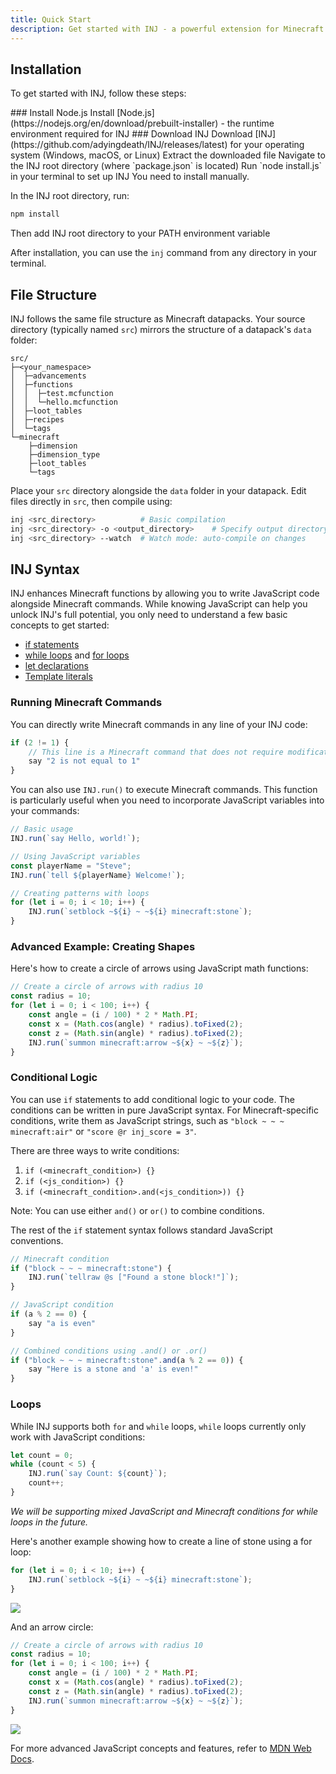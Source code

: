 ```yaml
---
title: Quick Start
description: Get started with INJ - a powerful extension for Minecraft functions
---
```


## Installation

To get started with INJ, follow these steps:

 
<Steps>
<Step>
### Install Node.js
Install [Node.js](https://nodejs.org/en/download/prebuilt-installer) - the runtime environment required for INJ
</Step>
 
<Step>
### Download INJ
Download [INJ](https://github.com/adyingdeath/INJ/releases/latest) for your operating system (Windows, macOS, or Linux)
</Step>

<Step>
Extract the downloaded file
</Step>

<Step>
Navigate to the INJ root directory (where `package.json` is located)
</Step>

<Step>
Run `node install.js` in your terminal to set up INJ
</Step>

</Steps>

 
<Accordions>
  <Accordion title="If you encounter any issues with install.js">
You need to install manually.

In the INJ root directory, run:

```bash
npm install
```

Then add INJ root directory to your PATH environment variable
  </Accordion>
</Accordions>

After installation, you can use the `inj` command from any directory in your terminal.

## File Structure

INJ follows the same file structure as Minecraft datapacks. Your source directory (typically named `src`) mirrors the structure of a datapack's `data` folder:

```
src/
├─<your_namespace>
│  ├─advancements
│  ├─functions
│  │  ├─test.mcfunction
│  │  └─hello.mcfunction
│  ├─loot_tables
│  ├─recipes
│  └─tags
└─minecraft
    ├─dimension
    ├─dimension_type
    ├─loot_tables
    └─tags
```

Place your `src` directory alongside the `data` folder in your datapack. Edit files directly in `src`, then compile using:

```bash
inj <src_directory>          # Basic compilation
inj <src_directory> -o <output_directory>    # Specify output directory
inj <src_directory> --watch  # Watch mode: auto-compile on changes
```

## INJ Syntax

INJ enhances Minecraft functions by allowing you to write JavaScript code alongside Minecraft commands. While knowing JavaScript can help you unlock INJ's full potential, you only need to understand a few basic concepts to get started:

- [if statements](https://developer.mozilla.org/en-US/docs/Web/JavaScript/Reference/Statements/if...else)
- [while loops](https://developer.mozilla.org/en-US/docs/Web/JavaScript/Reference/Statements/while) and [for loops](https://developer.mozilla.org/en-US/docs/Web/JavaScript/Reference/Statements/for)
- [let declarations](https://developer.mozilla.org/en-US/docs/Web/JavaScript/Reference/Statements/let)
- [Template literals](https://developer.mozilla.org/en-US/docs/Web/JavaScript/Reference/Template_literals)

### Running Minecraft Commands

You can directly write Minecraft commands in any line of your INJ code:

```js
if (2 != 1) {
    // This line is a Minecraft command that does not require modification
    say "2 is not equal to 1"
}
```

You can also use `INJ.run()` to execute Minecraft commands. This function is particularly useful when you need to incorporate JavaScript variables into your commands:

```js
// Basic usage
INJ.run(`say Hello, world!`);

// Using JavaScript variables
const playerName = "Steve";
INJ.run(`tell ${playerName} Welcome!`);

// Creating patterns with loops
for (let i = 0; i < 10; i++) {
    INJ.run(`setblock ~${i} ~ ~${i} minecraft:stone`);
}
```

### Advanced Example: Creating Shapes

Here's how to create a circle of arrows using JavaScript math functions:

```js
// Create a circle of arrows with radius 10
const radius = 10;
for (let i = 0; i < 100; i++) {
    const angle = (i / 100) * 2 * Math.PI;
    const x = (Math.cos(angle) * radius).toFixed(2);
    const z = (Math.sin(angle) * radius).toFixed(2);
    INJ.run(`summon minecraft:arrow ~${x} ~ ~${z}`);
}
```

### Conditional Logic

You can use `if` statements to add conditional logic to your code. The conditions can be written in pure JavaScript syntax. For Minecraft-specific conditions, write them as JavaScript strings, such as `"block ~ ~ ~ minecraft:air"` or `"score @r inj_score = 3"`.

There are three ways to write conditions:

1. `if (<minecraft_condition>) {}`
2. `if (<js_condition>) {}`
3. `if (<minecraft_condition>.and(<js_condition>)) {}`

Note: You can use either `and()` or `or()` to combine conditions.

The rest of the `if` statement syntax follows standard JavaScript conventions.

```js
// Minecraft condition
if ("block ~ ~ ~ minecraft:stone") {
    INJ.run(`tellraw @s ["Found a stone block!"]`);
}

// JavaScript condition
if (a % 2 == 0) {
    say "a is even"
}

// Combined conditions using .and() or .or()
if ("block ~ ~ ~ minecraft:stone".and(a % 2 == 0)) {
    say "Here is a stone and 'a' is even!"
}
```

### Loops

While INJ supports both `for` and `while` loops, `while` loops currently only work with JavaScript conditions:

```js
let count = 0;
while (count < 5) {
    INJ.run(`say Count: ${count}`);
    count++;
}
```

*We will be supporting mixed JavaScript and Minecraft conditions for while loops in the future.*


Here's another example showing how to create a line of stone using a for loop:

```js
for (let i = 0; i < 10; i++) {
    INJ.run(`setblock ~${i} ~ ~${i} minecraft:stone`);
}
```

![](/assets/line.png)

And an arrow circle:

```js
// Create a circle of arrows with radius 10
const radius = 10;
for (let i = 0; i < 100; i++) {
    const angle = (i / 100) * 2 * Math.PI;
    const x = (Math.cos(angle) * radius).toFixed(2);
    const z = (Math.sin(angle) * radius).toFixed(2);
    INJ.run(`summon minecraft:arrow ~${x} ~ ~${z}`);
}
```

![](/assets/arrow_circle.png)

For more advanced JavaScript concepts and features, refer to [MDN Web Docs](https://developer.mozilla.org/en-US/docs/Web/JavaScript).